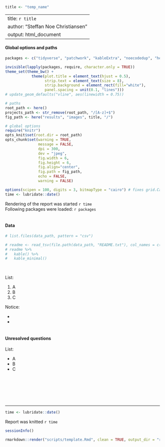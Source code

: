 ```r
title <- "temp_name"
```

---
title: `r title`
author: "Steffan Noe Christiansen"
output: html_document
---


#### Global options and paths
```r
packages <- c("tidyverse", "patchwork", "kableExtra", "noecodedup", "here")

invisible(lapply(packages, require, character.only = TRUE)) 
theme_set(theme_bw() + 
            theme(plot.title = element_text(hjust = 0.5),
                  strip.text = element_text(size = 8),
                  strip.background = element_rect(fill="white"),
                  panel.spacing = unit(0.1, "lines")))
# update_geom_defaults("vline", aes(linewidth = 0.75))
```

```r
# paths
root_path <- here()
projects_path <- str_remove(root_path, "/[A-z]+$")
fig_path <- here("results", "images", title, "/")

# global options
require("knitr")
opts_knit$set(root.dir = root_path)
opts_chunk$set(warning = TRUE,
               message = FALSE,
               dpi = 300,
               dev = "jpeg",
               fig.width = 6,
               fig.height = 6,
               fig.align="center", 
               fig.path = fig_path,
               echo = FALSE,
               warning = FALSE)

options(scipen = 100, digits = 3, bitmapType = "cairo") # fixes grid.Call warning 
time <- lubridate::date()
```

Rendering of the report was started `r time` <br> Following packages
were loaded: `r packages` <br><br>


#### Data
```r
# list.files(data_path, pattern = "csv")

# readme <- read_tsv(file.path(data_path, "README.txt"), col_names = c("README"))
# readme %>% 
#   kable() %>% 
#   kable_minimal()
```
<br>

List: <br> 

  1) A
  2) B
  3) C



Notice: <br> 
  
  *
  *
<br><br>

#### Unresolved questions
List: <br> 

  * A 
  * B 
  * C

 <br><br> 


<br><br>

------------------------------------------------------------------------
```r
time <- lubridate::date()
```
Report was knitted `r time` <br>


```r
sessionInfo()
```


```r
rmarkdown::render("scripts/template.Rmd", clean = TRUE, output_dir = "reports/")
```
<br>
